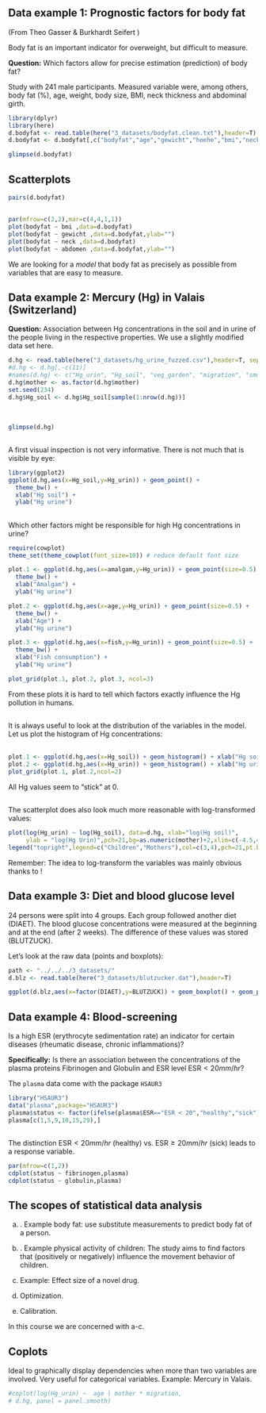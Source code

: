 

## Data example 1: Prognostic factors for body fat  
\scriptsize (From Theo Gasser \& Burkhardt Seifert \emph{Grundbegriffe der Biostatistik})

Body fat is an important indicator for overweight, but difficult to measure. 

__Question:__  Which factors allow for precise estimation (prediction) of body fat?  

Study with 241 male participants. Measured variable were, among others, body fat (\%), age, weight, body size, BMI, neck thickness and abdominal girth.  

```r
library(dplyr)
library(here)
d.bodyfat <- read.table(here("3_datasets/bodyfat.clean.txt"),header=T)
d.bodyfat <- d.bodyfat[,c("bodyfat","age","gewicht","hoehe","bmi","neck","abdomen")]
```

```r
glimpse(d.bodyfat)
```

## Scatterplots

\setkeys{Gin}{width=0.85\textwidth}

```r
pairs(d.bodyfat)
```

## 


```r
par(mfrow=c(2,2),mar=c(4,4,1,1))
plot(bodyfat ~ bmi ,data=d.bodyfat)
plot(bodyfat ~ gewicht ,data=d.bodyfat,ylab="")
plot(bodyfat ~ neck ,data=d.bodyfat)
plot(bodyfat ~ abdomen ,data=d.bodyfat,ylab="")
```

We are looking for a _model_ that \alert{predicts} body fat as precisely as possible from variables that are easy to measure. 

## Data example 2: Mercury (Hg) in Valais (Switzerland)

__Question:__ Association between Hg concentrations in the soil and in urine of the people living in the respective properties. We use a slightly modified data set here.

```r
d.hg <- read.table(here("3_datasets/hg_urine_fuzzed.csv"),header=T, sep=",")
#d.hg <- d.hg[,-c(11)]
#names(d.hg) <- c("Hg_urin", "Hg_soil", "veg_garden", "migration", "smoking","amalgam", "age", "fish", "last_time_fish", "mother")
d.hg$mother <- as.factor(d.hg$mother)
set.seed(234)
d.hg$Hg_soil <- d.hg$Hg_soil[sample(1:nrow(d.hg))]
```
\  

\tiny
```r
glimpse(d.hg)
```

## 

A first visual inspection is not very informative. There is not much that is visible by eye:
\  

```r
library(ggplot2)
ggplot(d.hg,aes(x=Hg_soil,y=Hg_urin)) + geom_point() + 
  theme_bw() +
  xlab("Hg soil") +
  ylab("Hg urine")
```

## 

Which other factors might be responsible for high Hg concentrations in urine?
\  

```r
require(cowplot)
theme_set(theme_cowplot(font_size=10)) # reduce default font size

plot.1 <- ggplot(d.hg,aes(x=amalgam,y=Hg_urin)) + geom_point(size=0.5) + 
  theme_bw() +
  xlab("Amalgam") +
  ylab("Hg urine")

plot.2 <- ggplot(d.hg,aes(x=age,y=Hg_urin)) + geom_point(size=0.5) + 
  theme_bw() +
  xlab("Age") +
  ylab("Hg urine")

plot.3 <- ggplot(d.hg,aes(x=fish,y=Hg_urin)) + geom_point(size=0.5) + 
  theme_bw() +
  xlab("Fish consumption") +
  ylab("Hg urine")

plot_grid(plot.1, plot.2, plot.3, ncol=3)
```

From these plots it is hard to tell which factors exactly influence the Hg pollution in humans.

## 

It is always useful to look at the distribution of the variables in the model. Let us plot the histogram of Hg concentrations:  
\  

```r
plot.1 <- ggplot(d.hg,aes(x=Hg_soil)) + geom_histogram() + xlab("Hg soil")
plot.2 <- ggplot(d.hg,aes(x=Hg_urin)) + geom_histogram() + xlab("Hg urine")
plot_grid(plot.1, plot.2,ncol=2)
```

All Hg values seem to "stick" at 0.

## 

The scatterplot does also look much more reasonable with log-transformed values:
\  

```r
plot(log(Hg_urin) ~ log(Hg_soil), data=d.hg, xlab="log(Hg soil)", 
     ylab = "log(Hg Urin)",pch=21,bg=as.numeric(mother)+2,xlim=c(-4.5,4.5))
legend("topright",legend=c("Children","Mothers"),col=c(3,4),pch=21,pt.bg=c(3,4))
```

Remember: The idea to log-transform the variables was mainly obvious thanks to \alert{visual inspection}! 

## Data example 3: Diet and blood glucose level

<!--{\scriptsize\citep[p. 190]{elpelt.hartung1987}}-->

24 persons were split into 4 groups. Each group followed another diet (DIAET). The blood glucose concentrations were measured at the beginning and at the end (after 2 weeks). The difference of these values was stored (BLUTZUCK).  

\colorbox{lightgray}{\begin{minipage}{14cm}
{\bf Question:} Are there differences among the groups with respect to changes in blood glucose concentrations?
\end{minipage}}

Let's look at the raw data (points and boxplots):

```r
path <- "../../../3_datasets/"
d.blz <- read.table(here("3_datasets/blutzucker.dat"),header=T)
```

```r
ggplot(d.blz,aes(x=factor(DIAET),y=BLUTZUCK)) + geom_boxplot() + geom_point(size=3,colour='grey') + theme_bw() + xlab("Diet") + ylab("Blood glucose")
```

## Data example 4: Blood-screening

<!--{\scriptsize\citep[From ][Chapter 7.1]{hothorn.everitt2014}}-->

Is a high ESR (erythrocyte sedimentation rate) an indicator for certain diseases (rheumatic disease, chronic inflammations)?  

__Specifically:__ Is there an association between the concentrations of the plasma proteins Fibrinogen and Globulin and ESR level ESR$<20mm/hr$?

The `plasma` data come with the package `HSAUR3` <!--\citep{hothorn.everitt2014}.-->

```r
library("HSAUR3")
data("plasma",package="HSAUR3")
plasma$status <- factor(ifelse(plasma$ESR=="ESR < 20","healthy","sick"))
plasma[c(1,5,9,10,15,29),]
```

## 

The distinction ESR$<20mm/hr$ (healthy) vs.\ ESR$\geq 20mm/hr$ (sick) leads to a \alert{binary} response variable.  

\begin{center}$\rightarrow$ \emph{conditional density plot}\end{center}

```r
par(mfrow=c(1,2))
cdplot(status ~ fibrinogen,plasma)
cdplot(status ~ globulin,plasma)
```




## The scopes of statistical data analysis

a. \alert{Prediction (extrapolation), interpolation}. Example body fat: use substitute measurements to predict body fat of a person.

b. \alert{Explanation;  determination of important variables}. Example physical activity of children: The study aims to find factors that (positively or negatively) influence the movement behavior of children.

c. \alert{Estimation of parameters and quantify the uncertainty.} Example: Effect size of a novel drug.

d. Optimization.

e. Calibration.

In this course we are concerned with a-c.


## Coplots

Ideal to graphically display dependencies when more than two variables are involved. Very useful for categorical variables. Example: Mercury in Valais.

```r
#coplot(log(Hg_urin) ~  age | mother * migration,
# d.hg, panel = panel.smooth)
```
